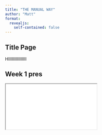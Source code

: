 ```yaml
---
title: "THE MANUAL WAY"
author: "Matt"
format: 
  revealjs:
    self-contained: false
---
```


## Title Page

HIIIIIIIIIIIIIIII

## Week 1 pres

<iframe src="sub1.html" title="derp"></iframe>